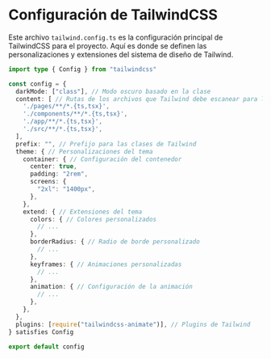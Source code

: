 # Configuración de TailwindCSS

Este archivo `tailwind.config.ts` es la configuración principal de TailwindCSS para el proyecto. Aquí es donde se definen las personalizaciones y extensiones del sistema de diseño de Tailwind.

```typescript
import type { Config } from "tailwindcss"

const config = {
  darkMode: ["class"], // Modo oscuro basado en la clase
  content: [ // Rutas de los archivos que Tailwind debe escanear para las clases utilizadas
    './pages/**/*.{ts,tsx}',
    './components/**/*.{ts,tsx}',
    './app/**/*.{ts,tsx}',
    './src/**/*.{ts,tsx}',
  ],
  prefix: "", // Prefijo para las clases de Tailwind
  theme: { // Personalizaciones del tema
    container: { // Configuración del contenedor
      center: true,
      padding: "2rem",
      screens: {
        "2xl": "1400px",
      },
    },
    extend: { // Extensiones del tema
      colors: { // Colores personalizados
        // ...
      },
      borderRadius: { // Radio de borde personalizado
        // ...
      },
      keyframes: { // Animaciones personalizadas
        // ...
      },
      animation: { // Configuración de la animación
        // ...
      },
    },
  },
  plugins: [require("tailwindcss-animate")], // Plugins de Tailwind
} satisfies Config

export default config
```
